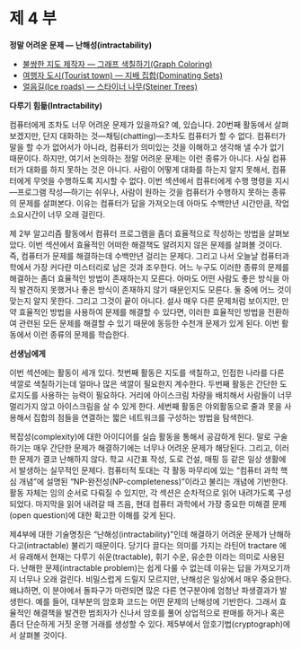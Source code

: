 # 제 4 부 {#intractability}


**정말 어려운 문제 &mdash; 난해성(intractability)**

   -  [불쌍한 지도 제작자 &mdash; 그래프 색칠하기(Graph Coloring)](14-graph-coloring.html)  
   -  [여행자 도시(Tourist town) &mdash; 지배 집합(Dominating Sets)](15-dominating-sets.html)  
   -  [얼음길(Ice roads) &mdash; 스타이너 나무(Steiner Trees)](16-Steiner trees.html)  


**다루기 힘듦(Intractability)**

컴퓨터에게 조차도 너무 어려운 문제가 있을까요? 예, 있습니다. 20번째 활동에서 살펴보겠지만, 단지 대화하는 것&mdash;채팅(chatting)&mdash;조차도 컴퓨터가 할 수 없다. 컴퓨터가 말을 할 수가 없어서가 아니라, 컴퓨터가 의미있는 것을 이해하고 생각해 낼 수가 없기 때문이다. 하지만, 여기서 논의하는 정말 어려운 문제는 이런 종류가 아니다. 사실 컴퓨터가 대화를 하지 못하는 것은 아니다. 사람이 어떻게 대화를 하는지 알지 못해서, 컴퓨터에게 무엇을 수행하도록 지시할 수 없다. 이번 섹션에서 컴퓨터에게 수행 명령을 지시&mdash;프로그램 작성&mdash;하기는 쉬우나, 사람이 원하는 것을 컴퓨터가 수행하지 못하는 종류의 문제를 살펴본다. 이유는 컴퓨터가 답을 가져오는데 아마도 수백만년 시간만큼, 작업 소요시간이 너무 오래 걸린다.  

제 2부 알고리즘 활동에서 컴퓨터 프로그램을 좀더 효율적으로 작성하는 방법을 살펴보았다. 이번 섹션에서 효율적인 어떠한 해결책도 알려지지 않은 문제를 살펴볼 것이다. 즉, 컴퓨터가 문제를 해결하는데 수백만년 걸리는 문제다. 그리고 나서 오늘날 컴퓨터과학에서 가장 커다란 미스터리로 남은 것과 조우한다. 어느 누구도 이러한 종류의 문제를 해결하는 좀더 효율적인 방법이 존재하는지 모른다. 아마도 어떤 사람도 좋은 방식을 아직 발견하지 못했거나 좋은 방식이 존재하지 않기 때문인지도 모른다. 둘 중에 어느 것이 맞는지 알지 못한다. 그리고 그것이 끝이 아니다. 설사 매우 다른 문제처럼 보이지만, 만약 효율적인 방법을 사용하여 문제를 해결할 수 있다면, 이러한 효율적인 방법을 전환하여 관련된 모든 문제를 해결할 수 있기 때문에 동등한 수천개 문제가 있게 된다. 이번 활동에서 이런 종류의 문제를 학습한다.  

**선생님에게**

이번 섹션에는 활동이 세개 있다. 첫번째 활동은 지도를 색칠하고, 인접한 나라를 다른 색깔로 색칠하기는데 얼마나 많은 색깔이 필요한지 계수한다.
두번째 활동은 간단한 도로지도를 사용하는 능력이 필요하다. 거리에 아이스크림 차량을 배치해서 사람들이 너무 멀리가지 않고 아이스크림을 살 수 있게 한다. 세번째 활동은 야외활동으로 줄과 못을 사용해서 집합의 점들을 연결하는 짧은 네트워크를 구성하는 방법을 탐색한다.  

복잡성(complexity)에 대한 아이디어를 실습 활동을 통해서 공감하게 된다. 말로 구술하기는 매우 간단한 문제가 해결하기에는 너무나 어려운 문제가 해당된다. 그리고, 이러한 문제가 결코 난해하지 않다. 학교 시간표 작성, 도로 건설, 매핑 등 같은 일상 생활에서 발생하는 실무적인 문제다. 
컴퓨터적 토대는 각 활동 마무리에 있는 "컴퓨터 과학 핵심 개념"에 설명된 "NP-완전성(NP-completeness)"이라고 불리는 개념에 기반한다. 활동 자체는 임의 순서로 다뤄질 수 있지만, 각 섹션은 순차적으로 읽어 내려가도록 구성되었다. 마지막을 읽어 내려갈 때 즈음, 현대 컴퓨터 과학에서 가장 중요한 미해결 문제(open question)에 대한 확고한 이해를 갖게 된다.  

제4부에 대한 기술명칭은 "난해성(intractability)"인데 해결하기 어려운 문제가 난해하다고(intractable) 불리기 때문이다. 당기다 끌다는 의미를 가지는 라틴어 tractare 에서 유래해서 현재는 다루기 쉬운(tractable), 휘기 수운, 유순한 이라는 의미로 사용된다. 난해한 문제(intractable problem)는 쉽게 다룰 수 없는데 이유는 답을 가져오기까지 너무나 오래 걸린다. 
비밀스럽게 드릴지 모르지만, 난해성은 일상에서 매우 중요한다. 왜냐하면, 이 분야에서 돌파구가 마련되면 많은 다른 연구분야에 엄청난 파생결과가 발생한다. 예를 들어, 대부분의 암호화 코드는 어떤 문제의 난해성에 기반한다. 그래서 효율적인 해결책을 발견한 범죄자가 신나서 암호를 풀어 상업적으로 판매를 하거나 혹은 좀더 단순하게 거짓 운행 거래를 생성할 수 있다. 제5부에서 암호기법(cryptograph)에서 살펴볼 것이다.




 

